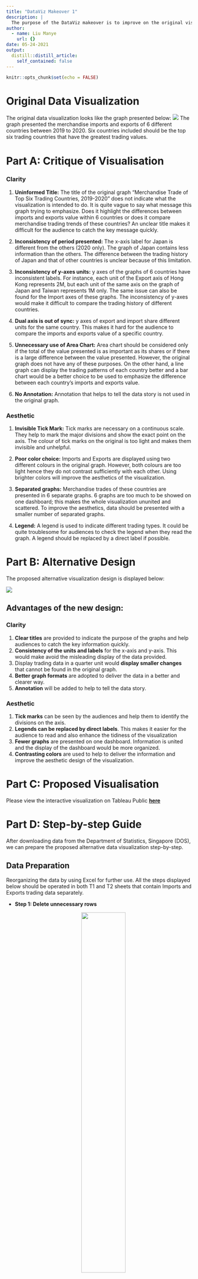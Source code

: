 ```yaml
---
title: "DataViz Makeover 1"
description: |
  The purpose of the DataViz makeover is to improve on the original visualization. The limitations of the original graph will be pointed out. An alternative data to solve the original issues. The data used in this DataViz Makeover is provided by the [**Department of Statistics, Singapore (DOS)**](https://www.singstat.gov.sg/find-data/search-by-theme/trade-and-investment/merchandise-trade/latest-data). 
author:
  - name: Liu Manye
    url: {}
date: 05-24-2021
output:
  distill::distill_article:
    self_contained: false
---
```



```r
knitr::opts_chunk$set(echo = FALSE)
```

# Original Data Visualization

The original data visualization looks like the graph presented below:
![](img/image01.jpg)
The graph presented the merchandise imports and exports of 6 different countries between 2019 to 2020. Six countries included should be the top six trading countries that have the greatest trading values. 


# Part A: Critique of Visualisation

### Clarity

1. **Uninformed Title:** The title of the original graph “Merchandise Trade of Top Six Trading Countries, 2019-2020” does not indicate what the visualization is intended to do. It is quite vague to say what message this graph trying to emphasize. Does it highlight the differences between imports and exports value within 6 countries or does it compare merchandise trading trends of these countries? An unclear title makes it difficult for the audience to catch the key message quickly. 

2. **Inconsistency of period presented:** The x-axis label for Japan is different from the others (2020 only). The graph of Japan contains less information than the others. The difference between the trading history of Japan and that of other countries is unclear because of this limitation.

3. **Inconsistency of y-axes units:** y axes of the graphs of 6 countries have inconsistent labels. For instance, each unit of the Export axis of Hong Kong represents 2M, but each unit of the same axis on the graph of Japan and Taiwan represents 1M only. The same issue can also be found for the Import axes of these graphs. The inconsistency of y-axes would make it difficult to compare the trading history of different countries.

4. **Dual axis is out of sync:** y axes of export and import share different units for the same country. This makes it hard for the audience to compare the imports and exports value of a specific country.

5. **Unnecessary use of Area Chart:** Area chart should be considered only if the total of the value presented is as important as its shares or if there is a large difference between the value presented. However, the original graph does not have any of these purposes. On the other hand, a line graph can display the trading patterns of each country better and a bar chart would be a better choice to be used to emphasize the difference between each country’s imports and exports value. 

6. **No Annotation:** Annotation that helps to tell the data story is not used in the original graph.


### Aesthetic

1. **Invisible Tick Mark:** Tick marks are necessary on a continuous scale. They help to mark the major divisions and show the exact point on the axis. The colour of tick marks on the original is too light and makes them invisible and unhelpful. 

2. **Poor color choice:** Imports and Exports are displayed using two different colours in the original graph. However, both colours are too light hence they do not contrast sufficiently with each other. Using brighter colors will improve the aesthetics of the visualization. 

3. **Separated graphs:** Merchandise trades of these countries are presented in 6 separate graphs. 6 graphs are too much to be showed on one dashboard; this makes the whole visualization ununited and scattered. To improve the aesthetics, data should be presented with a smaller number of separated graphs.

4. **Legend:** A legend is used to indicate different trading types. It could be quite troublesome for audiences to check the legend when they read the graph. A legend should be replaced by a direct label if possible.



# Part B: Alternative Design

The proposed alternative visualization design is displayed below:

![](img/image02.jpg)

## Advantages of the new design: 

### Clarity

1. **Clear titles** are provided to indicate the purpose of the graphs and help audiences to catch the key information quickly.
2. **Consistency of the units and labels** for the x-axis and y-axis. This would make avoid the misleading display of the data provided.
3. Display trading data in a quarter unit would **display smaller changes** that cannot be found in the original graph.
4. **Better graph formats** are adopted to deliver the data in a better and clearer way. 
5. **Annotation** will be added to help to tell the data story.

### Aesthetic

1. **Tick marks** can be seen by the audiences and help them to identify the divisions on the axis.
2. **Legends can be replaced by direct labels**. This makes it easier for the audience to read and also enhance the tidiness of the visualization
3. **Fewer graphs** are presented on one dashboard. Information is united and the display of the dashboard would be more organized.
4. **Contrasting colors** are used to help to deliver the information and improve the aesthetic design of the visualization. 



# Part C: Proposed Visualisation

Please view the interactive visualization on Tableau Public [**here**](https://public.tableau.com/app/profile/manye.liu/viz/DataVisualization_16223090271340/Finallook)



# Part D: Step-by-step Guide
After downloading data from the Department of Statistics, Singapore (DOS), we can prepare the proposed alternative data visualization step-by-step.

## Data Preparation
Reorganizing the data by using Excel for further use. All the steps displayed below should be operated in both T1 and T2 sheets that contain Imports and Exports trading data separately.

* **Step 1: Delete unnecessary rows**
<center>
![](img/image03.jpg){width=50%}
<center>


* **Step 2: Rename undesired data**
Since this DataViz Makeover will only focus on the merchandise trade of the top 6 countries (Mainland China, Malaysia, United States. Taiwan, Japan, and Hong Kong) from the beginning of 2019 to the end of 2020, undesired data should be removed until the sheets look like the image below:
<center>
![](img/image04.jpg){width=70%}


* **Step 3: Reorganizing data**
Tableau recognizes variables by column. Because of this feature, the original data needs to be reorganized. First of all, we need to create a new worksheet named 'Data' in the original excel file.  Add new headers in the Datasheet. There will be in total 4 variables and we should name them “Country”, “Time”, “Imports (K)”, and “Exports (K)”. “K” in the header stands for Thousand Dollars.
Copy data from the original sheets and paste them into Data under corresponding headers. Remember to select the Transpose option while pasting.
In order to let Tableau recognizes the "Time" variable as Date, we need to make sure data under the Time header is in the format of Date.
<center>
![](img/image05.jpg){width=50%}
<center>


* **Step 4: Delete undesired sheets**
Delete Content, T1, and T2 from the file. Only the sheet 'Data' should be kept.


## Importing Data into Tableau

* **Step 1: Open Excel file in Tableau**
After open Tableau, select File from panel above to open the file we prepared:


* **Step 2: Change the data type**
Making sure all the variables are in the correct data types.
‘Country’ should be a string format, recognized as Geographic role in Country. ‘Time’ should be recognized as Date. Exports (K) and Imports (K) should in the format of Number (whole).
<center>
![](img/image07.jpg){width=50%}
<center>



## Creating Worksheets
There are two main purposes of the original graph, hence two worksheets will be created in this DataViz Makeover to ensure the proposed visualization can have all the functions that the original graph has.

### Worksheet 1: Balance of Trade of the top 6 countries

* **Step 1: Add a new variable**
To draw the first graph, we need to add a new variable in Tableau that represents the Net Exports/ Balance of Trade of 6 selected countries.
Get into the worksheet window, select Analysis > Create Calculated Field. Creating the formula of Net Exports by dragging the existed variables into the newly opened window and name it Net Exports (K): 
<center>
![](img/image08.jpg){width=50%}
<center>

Then we can find a new variable called 'Net Exports (K)' on the left side panel.


* **Step 2: Set up the graph**
Filling the columns and rows using existed variables as the image below. 
Tableau will automatically draw the graph in a horizontal bar format.
<center>
![](img/image09.jpg){width=70%}


* **Step 3: Improve the design**
The following procedures should be performed to improve the design of the graph:

* Coloring the table based on the sum of the Net Exports of each year.Set the colors into a 2 steps color palette. In this way, the bar will be displayed in red if the Net Exports of a particular country are negative and blue otherwise. The two colors selected by Tableau are quite rich and significantly contrast with each other and the background, therefore we will keep the color choice in this way. The color card is going to be hidden from the graph since they are not necessary for the audience.
<center>
![](img/image10.jpg){width=70%}


* Adding mark labels by selecting ‘Sum Net Export (K)’ under Label. Set the font size of the label to 8 and make the text bold. Set the labels into a lighter black so that they would not all the attention from the audience. Mark labels will help to identify the represented value of each bar.


* Sort the graph in a descending order based on the sum of Net Exports values in 2020 (since the data in the latest year could be more important for the users). The will make the graph more organized.


* Formatting the tick marks on the x-axis into a darker black. Net export value is a continuous scale. Thick mark help to show the exact point on the axis.

 
* Add title ‘Balance of Trade of Top 6 Countries (2019-2020)’. The font size is set to be 15 and bold.

 
* Add Annotation by right-clicking the bars that worth attention. The font size of the annotation is set to be 10 and bold. If the important change is an improvement, the annotation would be green. If the change is degeneration, the color of the annotation would be red.

The resultant graph is as follows:
![](img/image12.jpg)

### Worksheet 2: Comparison of the Merchandise Trading Patterns of Top 6 Countries

* **Step 1: Set up the graph**
Filling the columns and rows using existed variables as the image displayed below. Color the graph based on variable Country. Under Show Me, I selected Line (continuous) try. The resultant graph is shown below:
<center>
![](img/image13.jpg){width=70%}

A line graph has drawn here since we want to compare changes over the same period for all 6 countries. Line graph serves better than bar graph here since it can display some small changes within a period of time.
The data covers merchandise trades over 2 years. In order to catch significant small changes and avoid messiness at the same time, the column is filled with Quarters (Time) instead of Years or Months.



* **Step 2: Improve the design**

The following procedures should be performed to improve the design of the graph:

* Ensure the y-axis for both the Exports and Imports sections share the same range so that the y-axis of the whole visualization is consistent. To achieve this, I set a fixed range for both y-axes as follows:
<center>
![](img/image14.jpg){width=50%}


* Reset the color of Malaysia to purple since the turquoise color originally chosen by Tableau does not efficiently contrast to some other colors in the graph (such as green and blue). Colors that strongly contrast with each other would help the users to read and compare the trading patterns of different countries. 
<center>
![](img/image15.jpg){width=50%}


* Adding labels and removing legend from the graph. Select ‘Country’ under Label and set the font size to 8 and bold. Make sure the label matches the mark color so audiences would know which line it indicates. A direct label is more convenient to read compares to legend.
<center>
![](img/image16.jpg){width=50%}

* Formatting the tick marks on the axis into a darker black. Net exports value and Time are both continuous scales. Thick mark necessary for continuous scales.
 
* Add title ‘Merchandise Trading Patterns of Top 6 Countries (2019-2020)’. The font size is set to be 15 and bold.
 
* Add annotation to emphasize the main finding of the graph. The font size of the annotation is set to be 8 and bold.

The resultant graph is as follows:
![](img/image17.jpg)

## Creating Worksheets
To display both worksheets on a single page, we need to create a new dashboard. 
The final look of the dashboard is presented below:
![](img/image19.jpg)

# Part E: Main Observations from New Visualization

1. Based on the graph **Balance of Trade of Top 6 Countries (2019-2020)**, the balance of trade of these countries can be analyzed.

* Hong Kong is always the one that has the greatest trade surplus (Exports > Imports) and Taiwan is the one that always has the greatest trade deficits (Exports <Imports). The abnormal trade surplus and deficits figure indicate there is a trade imbalance in these two regions. Taiwan kept having huge deficits means its national income flowed aboard and its economic performance is weakened during these two years.  Investors who are considering investing in Taiwanese business or currency may need to put more thought into their decisions. On the other hand, the giant trade surplus of Hong Kong can also be seen from the graph Merchandise Trading Patterns of Top 6 Countries (2019-2020). Throughout the past two years, Hong Kong can be ranked second when it comes to export value, but the value of its imports is always significantly smaller than the others. Always having a huge surplus does not necessarily be a good sign. It means Hong Kong strongly reliant on foreign trade. The economic growth of Hong Kong could be unstable since it is easily affected.

* Mainland China kept having a good proportion of trade surplus in two consecutive years. This indicates the economic growth of Mainland China is quite healthy and sustainable compares to the others.

* There is a tremendous increment in the Net Exports of the United States from 2019 to 2020. It increased from a deficit of 14,400,862 thousand dollars to a surplus of 5,674,400 thousand dollars. This abnormally fast improvement may worth people’s attention and further study could be done to explore the reason behind it.

* While all the other countries are having increases in their net exports, Malaysia and Taiwan still experienced deterioration in their trade deficits. Especially for Malaysia, which experienced a 1494.93% increment in its trade deficits. This could be an indication of Malaysia’s poor economic performance in 2020.

2. Based on the graph **Merchandise Trading Patterns of Top 6 Countries (2019-2020)**, the historical trading patterns of these countries can be compared and analyzed.

* Mainland China almost maintains 1st position for both the sum of the exports and imports value throughout these two years. This most likely thanks to its great population base.

* Many big-sized fluctuations occur since the fourth quarter of 2019. Both Mainland China and Malaysia had a huge decrease in their exports and imports value. China successfully stopped the decreasing trend after 1 quarter of the time, but around 4758 million dollars of exports was already lost. However, Malaysia’s trading trend kept decreasing for half a year and around 5918 million dollars of export value was reduced. This also explained why Malaysia is the only country that had a negative growth rate in these two years. The United States, on the other hand, had an abnormal increment in the value of its exports after 2019 Q4. The different experiences of these three countries during this period require further research to be explained. 

* Mainland China, The United States, and Malaysia also had more fluctuated patterns compare to the other 3 countries in the past two years.















